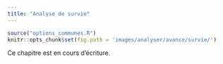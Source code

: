 ```yaml
---
title: "Analyse de survie"
---
```


```r
source("options_communes.R")
knitr::opts_chunk$set(fig.path = 'images/analyser/avance/survie/')
```

<div class="important">
Ce chapitre est en cours d'écriture.
</div>
